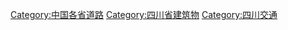 [[Category:中国各省道路|Category:中国各省道路]]
[[Category:四川省建筑物|Category:四川省建筑物]]
[[Category:四川交通|Category:四川交通]]
